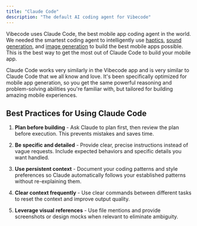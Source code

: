 ```yaml
---
title: "Claude Code"
description: "The default AI coding agent for Vibecode"
---
```


Vibecode uses Claude Code, the best mobile app coding agent in the world. We needed the smartest coding agent to intelligently use [haptics](/Features/Haptics), [sound generation](/Features/Sound-Generation), and [image generation](/Features/Image-Generation) to build the best mobile apps possible. This is the best way to get the most out of Claude Code to build your mobile app.

Claude Code works very similarly in the Vibecode app and is very similar to Claude Code that we all know and love. It's been specifically optimized for mobile app generation, so you get the same powerful reasoning and problem-solving abilities you're familiar with, but tailored for building amazing mobile experiences.

## Best Practices for Using Claude Code

1. **Plan before building** - Ask Claude to plan first, then review the plan before execution. This prevents mistakes and saves time.

2. **Be specific and detailed** - Provide clear, precise instructions instead of vague requests. Include expected behaviors and specific details you want handled.

3. **Use persistent context** - Document your coding patterns and style preferences so Claude automatically follows your established patterns without re-explaining them.

4. **Clear context frequently** - Use clear commands between different tasks to reset the context and improve output quality.

5. **Leverage visual references** - Use file mentions and provide screenshots or design mocks when relevant to eliminate ambiguity.

